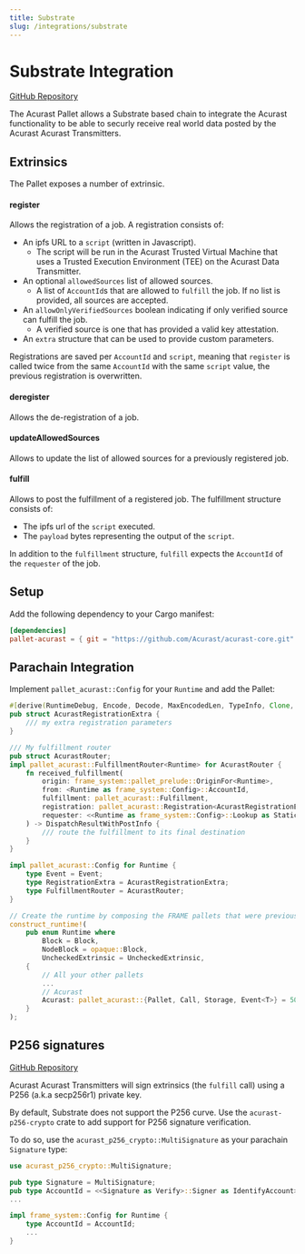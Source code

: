 ```yaml
---
title: Substrate
slug: /integrations/substrate
---
```


# Substrate Integration

[GitHub Repository](https://github.com/Acurast/acurast-core)

The Acurast Pallet allows a Substrate based chain to integrate the Acurast functionality to be able to securly receive real world data posted by the Acurast Acurast Transmitters.

## Extrinsics

The Pallet exposes a number of extrinsic.

#### register

Allows the registration of a job. A registration consists of:

- An ipfs URL to a `script` (written in Javascript).
  - The script will be run in the Acurast Trusted Virtual Machine that uses a Trusted Execution Environment (TEE) on the Acurast Data Transmitter.
- An optional `allowedSources` list of allowed sources.
  - A list of `AccountId`s that are allowed to `fulfill` the job. If no list is provided, all sources are accepted.
- An `allowOnlyVerifiedSources` boolean indicating if only verified source can fulfill the job.
  - A verified source is one that has provided a valid key attestation.
- An `extra` structure that can be used to provide custom parameters.

Registrations are saved per `AccountId` and `script`, meaning that `register` is called twice from the same `AccountId` with the same `script` value, the previous registration is overwritten.

#### deregister

Allows the de-registration of a job.

#### updateAllowedSources

Allows to update the list of allowed sources for a previously registered job.

#### fulfill

Allows to post the fulfillment of a registered job. The fulfillment structure consists of:

- The ipfs url of the `script` executed.
- The `payload` bytes representing the output of the `script`.

In addition to the `fulfillment` structure, `fulfill` expects the `AccountId` of the `requester` of the job.

## Setup

Add the following dependency to your Cargo manifest:

```toml
[dependencies]
pallet-acurast = { git = "https://github.com/Acurast/acurast-core.git" }
```

## Parachain Integration

Implement `pallet_acurast::Config` for your `Runtime` and add the Pallet:

```rust
#[derive(RuntimeDebug, Encode, Decode, MaxEncodedLen, TypeInfo, Clone, PartialEq)]
pub struct AcurastRegistrationExtra {
	/// my extra registration parameters
}

/// My fulfillment router
pub struct AcurastRouter;
impl pallet_acurast::FulfillmentRouter<Runtime> for AcurastRouter {
	fn received_fulfillment(
		origin: frame_system::pallet_prelude::OriginFor<Runtime>,
		from: <Runtime as frame_system::Config>::AccountId,
		fulfillment: pallet_acurast::Fulfillment,
		registration: pallet_acurast::Registration<AcurastRegistrationExtra>,
		requester: <<Runtime as frame_system::Config>::Lookup as StaticLookup>::Target,
	) -> DispatchResultWithPostInfo {
		/// route the fulfillment to its final destination
	}
}

impl pallet_acurast::Config for Runtime {
	type Event = Event;
	type RegistrationExtra = AcurastRegistrationExtra;
	type FulfillmentRouter = AcurastRouter;
}

// Create the runtime by composing the FRAME pallets that were previously configured.
construct_runtime!(
	pub enum Runtime where
		Block = Block,
		NodeBlock = opaque::Block,
		UncheckedExtrinsic = UncheckedExtrinsic,
	{
		// All your other pallets
        ...
		// Acurast
		Acurast: pallet_acurast::{Pallet, Call, Storage, Event<T>} = 50,
	}
);
```

## P256 signatures

[GitHub Repository](https://github.com/Acurast/acurast-core/tree/main/p256-crypto)

Acurast Acurast Transmitters will sign extrinsics (the `fulfill` call) using a P256 (a.k.a secp256r1) private key.

By default, Substrate does not support the P256 curve. Use the `acurast-p256-crypto` crate to add support for P256 signature verification.

To do so, use the `acurast_p256_crypto::MultiSignature` as your parachain `Signature` type:

```rust
use acurast_p256_crypto::MultiSignature;

pub type Signature = MultiSignature;
pub type AccountId = <<Signature as Verify>::Signer as IdentifyAccount>::AccountId;
...

impl frame_system::Config for Runtime {
	type AccountId = AccountId;
    ...
}
```

